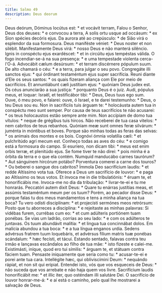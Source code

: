 ```yaml
---
title: Salmo 49
description: Deus deorum
---
```


<div class="side-by-side not-content">
  <span>
    Deus deórum, Dóminus locútus est: * et vocávit terram,
  </span>
  <span>
    Falou o Senhor, Deus dos deuses: * e convocou a terra,
  </span>
  <span>
    A solis ortu usque ad occásum: * ex Sion spécies decóris ejus.
  </span>
  <span>
    Da aurora até ao crepúsculo: * de Sião virá o esplendor da sua formosura.
  </span>
  <span>
    Deus maniféste véniet: * Deus noster et non silébit.
  </span>
  <span>
    Manifestamente Deus virá: * nosso Deus e não manterá silêncio.
  </span>
  <span>
    Ignis in conspéctu ejus exardéscet: * et in circúitu ejus tempéstas válida.
  </span>
  <span>
    O fogo incendiar-se-á na sua presença: * e uma tempestade violenta
    cerca-l'O-á.
  </span>
  <span>
    Advocábit cælum desúrsum: * et terram discérnere pópulum suum.
  </span>
  <span>
    De alto chamará o céu: * e a terra, para julgar o seu povo.
  </span>
  <span>
    Congregáte illi sanctos ejus: * qui órdinant testaméntum ejus super
    sacrifícia.
  </span>
  <span>
    Reuni diante d’Ele os seus santos: * os quais fizeram aliança com Ele por
    meio de sacrifícios.
  </span>
  <span>
    Et annuntiábunt cæli justítiam ejus: * quóniam Deus judex est.
  </span>
  <span>
    Os céus anunciarão a sua justiça: * porquanto Deus é o juiz.
  </span>
  <span>
    Audi, pópulus meus, et loquar: Israël, et testificábor tibi: * Deus, Deus
    tuus ego sum.
  </span>
  <span>
    Ouve, ó meu povo, e falarei: ouve, ó Israel, e te darei testemunho: * Deus,
    o teu Deus sou eu.
  </span>
  <span>
    Non in sacrifíciis tuis árguam te: * holocáusta autem tua in conspéctu meo
    sunt semper.
  </span>
  <span>
    Por causa de teus sacrifícios te não acusarei: * os teus holocaustos estão
    sempre ante mim.
  </span>
  <span>
    Non accípiam de domo tua vítulos: * neque de grégibus tuis hircos.
  </span>
  <span>
    Não receberei de tua casa vitelos: * nem cabritos de teus rebanhos.
  </span>
  <span>
    Quóniam meæ sunt omnes feræ silvárum: * juménta in móntibus et boves.
  </span>
  <span>
    Porque são minhas todas as feras das selvas: * os animais dos montes e os
    bois.
  </span>
  <span>
    Cognóvi ómnia volatília cæli: * et pulchritúdo agri mecum est.
  </span>
  <span>
    Conheço todas as aves do céu: * e comigo está a formosura do campo.
  </span>
  <span>
    Si esuríero, non dicam tibi: * meus est enim orbis terræ, et plenitúdo ejus.
  </span>
  <span>
    Se fome tiver te não direi: * pois minha é a órbita da terra e o que ela
    contém.
  </span>
  <span>
    Numquid manducábo carnes taurórum? * Aut sánguinem hircórum potábo?
  </span>
  <span>
    Porventura comerei a carne dos touros? * Ou beberei o sangue dos cabritos?
  </span>
  <span>
    Ímmola Deo sacrifícium laudis: * et redde Altíssimo vota tua.
  </span>
  <span>
    Oferece a Deus um sacrifício de louvor: * e paga ao Altíssimo os teus votos.
  </span>
  <span>
    Et ínvoca me in die tribulatiónis: * éruam te, et honorificábis me.
  </span>
  <span>
    Invoca-me no dia da tribulação: * livrar-te-ei e tu me honrarás.
  </span>
  <span>
    Peccatóri autem dixit Deus: * Quare tu enárras justítias meas, et assúmis
    testaméntum meum per os tuum?
  </span>
  <span>
    Porém, ao pecador disse Deus: * porque falas tu dos meus mandamentos e tens
    a minha aliança na tua boca?
  </span>
  <span>
    Tu vero odísti disciplínam: * et projecísti sermónes meos retrórsum:
  </span>
  <span>
    Posto que tu aborreces a disciplina: * e rejeitaste as minhas palavras:
  </span>
  <span>
    Si vidébas furem, currébas cum eo: * et cum adúlteris portiónem tuam
    ponébas.
  </span>
  <span>
    Se vias um ladrão, corrias ao seu lado: * e com os adúlteros te juntavas.
  </span>
  <span>
    Os tuum abundávit malítia: * et lingua tua concinnábat dolos.
  </span>
  <span>
    Em malícia abundou a tua boca: * e a tua língua enganos urdia.
  </span>
  <span>
    Sedens advérsus fratrem tuum loquebáris, et advérsus fílium matris tuæ
    ponébas scándalum: * hæc fecísti, et tácui.
  </span>
  <span>
    Estando sentado, falavas contra teu irmão e lançavas escândalos ao filho de
    tua mãe: * isto fizeste e calei-me.
  </span>
  <span>
    Existimásti, iníque, quod ero tui símilis: * árguam te, et státuam contra
    fáciem tuam.
  </span>
  <span>
    Pensaste iniquamente que seria como tu: * acusar-te-ei e porei ante tua
    cara.
  </span>
  <span>
    Intellégite hæc, qui obliviscímini Deum: * nequándo rápiat, et non sit qui
    erípiat.
  </span>
  <span>
    Entendei isto, vós que vos esqueceis de Deus: * não suceda que vos arrebate
    e não haja quem vos livre.
  </span>
  <span>
    Sacrifícium laudis honorificábit me: * et illic iter, quo osténdam illi
    salutáre Dei.
  </span>
  <span>
    O sacrifício de louvor honrar-me-á: * e aí está o caminho, pelo qual lhe
    mostrarei a salvação de Deus.
  </span>
</div>
